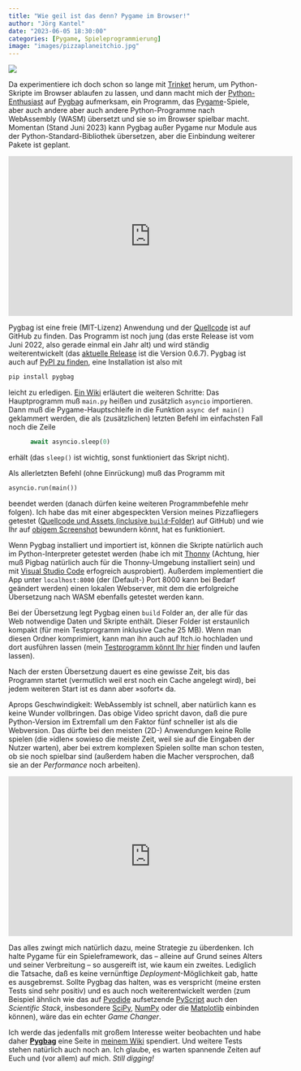 ```yaml
---
title: "Wie geil ist das denn? Pygame im Browser!"
author: "Jörg Kantel"
date: "2023-06-05 18:30:00"
categories: [Pygame, Spieleprogrammierung]
image: "images/pizzaplaneitchio.jpg"
---
```


[![](images/pizzaplane_pygbag.jpg)](https://www.flickr.com/photos/schockwellenreiter/52952596471/)

Da experimentiere ich doch schon so lange mit [Trinket](http://cognitiones.kantel-chaos-team.de/programmierung/python/trinket.html) herum, um Python-Skripte im Browser ablaufen zu lassen, und dann macht mich der [Python-Enthusiast](https://www.youtube.com/watch?v=HDClvz3h4Xc) auf [Pygbag](http://cognitiones.kantel-chaos-team.de/multimedia/spieleprogrammierung/pygbag.html) aufmerksam, ein Programm, das [Pygame](http://cognitiones.kantel-chaos-team.de/multimedia/spieleprogrammierung/pygame.html)-Spiele, aber auch andere aber auch andere Python-Programme nach WebAssembly (WASM) übersetzt und sie so im Browser spielbar macht. Momentan (Stand Juni&nbsp;2023) kann Pygbag außer Pygame nur Module aus der Python-Standard-Bibliothek übersetzen, aber die Einbindung weiterer Pakete ist geplant.

<iframe width="560" height="315" src="https://www.youtube.com/embed/6PhDmpBcezQ" title="YouTube video player" frameborder="0" allow="accelerometer; autoplay; clipboard-write; encrypted-media; gyroscope; picture-in-picture; web-share" allowfullscreen></iframe>

Pygbag ist eine freie (MIT-Lizenz) Anwendung und der [Quellcode](https://github.com/pygame-web/pygbag) ist auf GitHub zu finden. Das Programm ist noch jung (das erste Release ist vom Juni 2022, also gerade einmal ein Jahr alt) und wird ständig weiterentwickelt (das [aktuelle Release](https://github.com/pygame-web/pygbag/releases) ist die Version 0.6.7). Pygbag ist auch auf [PyPI zu finden](https://pypi.org/project/pygbag/0.1.5/), eine Installation ist also mit

~~~bash
pip install pygbag
~~~

leicht zu erledigen. [Ein Wiki](https://pygame-web.github.io/) erläutert die weiteren Schritte: Das Hauptprogramm muß `main.py` heißen und zusätzlich `asyncio` importieren. Dann muß die Pygame-Hauptschleife in die Funktion `async def main()` geklammert werden, die als (zusätzlichen) letzten Befehl im einfachsten Fall noch die Zeile

~~~python
      await asyncio.sleep(0)
~~~

erhält (das `sleep()` ist wichtig, sonst funktioniert das Skript nicht).

Als allerletzten Befehl (ohne Einrückung) muß das Programm mit

~~~python
asyncio.run(main())
~~~

beendet werden (danach dürfen keine weiteren Programmbefehle mehr folgen). Ich habe das mit einer abgespeckten Version meines Pizzafliegers getestet ([Quellcode und Assets (inclusive `build`-Folder)](https://github.com/kantel/pygameprojects/tree/master/pizzaplane_browser) auf GitHub) und wie Ihr auf [obigem Screenshot](https://www.flickr.com/photos/schockwellenreiter/52952596471/) bewundern könnt, hat es funktioniert.

Wenn Pygbag installiert und importiert ist, können die Skripte natürlich auch im Python-Interpreter getestet werden (habe ich mit [Thonny](http://cognitiones.kantel-chaos-team.de/programmierung/python/thonny.html) (Achtung, hier muß Pigbag natürlich auch für die Thonny-Umgebung installiert sein) und mit [Visual Studio Code](http://cognitiones.kantel-chaos-team.de/produktivitaet/visualstudiocode.html) erfogreich ausprobiert). Außerdem implementiert die App unter `localhost:8000` (der (Default-) Port 8000 kann bei Bedarf geändert werden) einen lokalen Webserver, mit dem die erfolgreiche Übersetzung nach WASM ebenfalls getestet werden kann.

Bei der Übersetzung legt Pygbag einen `build` Folder an, der alle für das Web notwendige Daten und Skripte enthält. Dieser Folder ist erstaunlich kompakt (für mein Testprogramm inklusive Cache 25 MB). Wenn man diesen Ordner komprimiert, kann man ihn auch auf Itch.io hochladen und dort ausführen lassen (mein [Testprogramm könnt Ihr hier](https://kantel.itch.io/pygbag-test) finden und laufen lassen).

Nach der ersten Übersetzung dauert es eine gewisse Zeit, bis das Programm startet (vermutlich weil erst noch ein Cache angelegt wird), bei jedem weiteren Start ist es dann aber »sofort« da.

Aprops Geschwindigkeit: WebAssembly ist schnell, aber natürlich kann es keine Wunder vollbringen. Das obige Video spricht davon, daß die pure Python-Version im Extremfall um den Faktor fünf schneller ist als die Webversion. Das dürfte bei den meisten (2D-) Anwendungen keine Rolle spielen (die »idlen« sowieso die meiste Zeit, weil sie auf die Eingaben der Nutzer warten), aber bei extrem komplexen Spielen sollte man schon testen, ob sie noch spielbar sind (außerdem haben die Macher versprochen, daß sie an der *Performance* noch arbeiten).

<iframe width="560" height="315" src="https://www.youtube.com/embed/q25i2CCNvis" title="YouTube video player" frameborder="0" allow="accelerometer; autoplay; clipboard-write; encrypted-media; gyroscope; picture-in-picture; web-share" allowfullscreen></iframe>

Das alles zwingt mich natürlich dazu, meine Strategie zu überdenken. Ich halte Pygame für ein Spieleframework, das -- alleine auf Grund seines Alters und seiner Verbreitung -- so ausgereift ist, wie kaum ein zweites. Lediglich die Tatsache, daß es keine vernünftige *Deployment*-Möglichkeit gab, hatte es ausgebremst. Sollte Pygbag das halten, was es verspricht (meine ersten Tests sind sehr positiv) und es auch noch weiterentwickelt werden (zum Beispiel ähnlich wie das auf [Pyodide](http://cognitiones.kantel-chaos-team.de/programmierung/python/pyodide.html) aufsetzende [PyScript](http://cognitiones.kantel-chaos-team.de/programmierung/python/pyscript.html) auch den *Scientific Stack*, insbesondere [SciPy](http://cognitiones.kantel-chaos-team.de/programmierung/python/scipy.html), [NumPy](http://cognitiones.kantel-chaos-team.de/programmierung/python/numpy.html) oder die [Matplotlib](http://cognitiones.kantel-chaos-team.de/programmierung/python/matplotlib.html) einbinden können), wäre das ein echter *Game Changer*.

Ich werde das jedenfalls mit großem Interesse weiter beobachten und habe daher **[Pygbag](http://cognitiones.kantel-chaos-team.de/multimedia/spieleprogrammierung/pygbag.html)** eine Seite in [meinem Wiki](http://cognitiones.kantel-chaos-team.de/index.html) spendiert. Und weitere Tests stehen natürlich auch noch an. Ich glaube, es warten spannende Zeiten auf Euch und (vor allem) auf mich. *Still digging!*